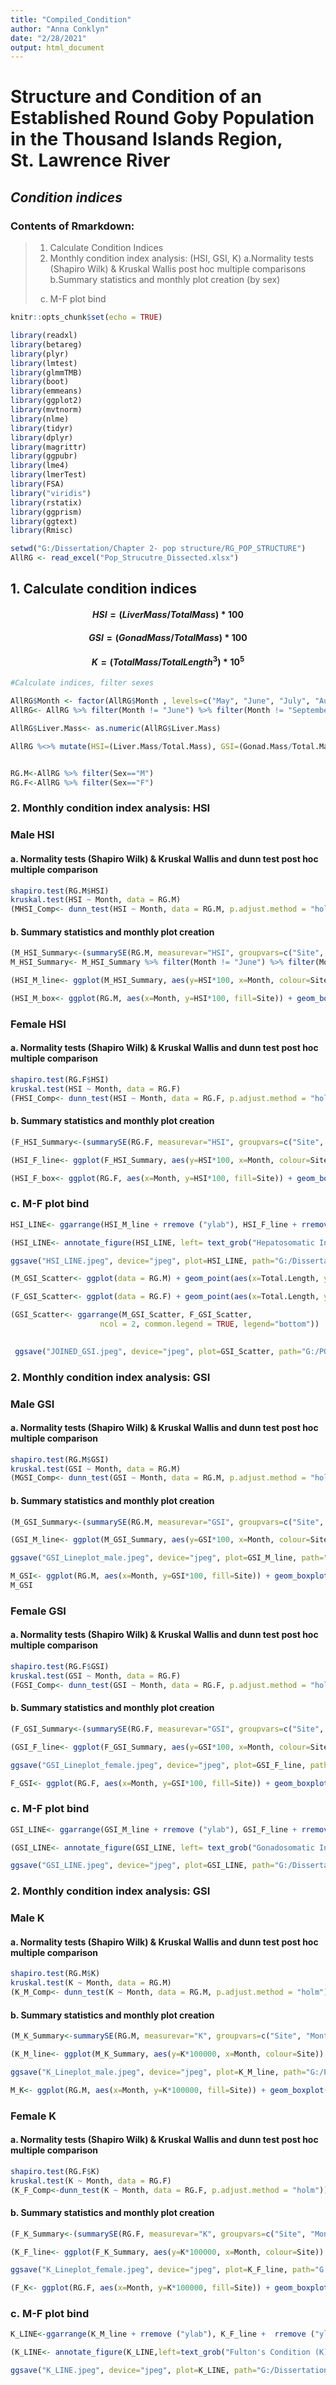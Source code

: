 ```yaml
---
title: "Compiled_Condition"
author: "Anna Conklyn"
date: "2/28/2021"
output: html_document
---
```


# **Structure and Condition of an Established Round Goby Population in the Thousand Islands Region, St. Lawrence River**
## *Condition indices*

### Contents of Rmarkdown:
  > 1. Calculate Condition Indices
  > 2. Monthly condition index analysis: (HSI, GSI, K)
  >       a.Normality tests (Shapiro Wilk) & Kruskal Wallis post hoc multiple comparisons
  >       b.Summary statistics and monthly plot creation (by sex)
          c. M-F plot bind
  
  

```r
knitr::opts_chunk$set(echo = TRUE)
```




```r

library(readxl)
library(betareg)
library(plyr)
library(lmtest)
library(glmmTMB)
library(boot)
library(emmeans)
library(ggplot2)
library(mvtnorm)
library(nlme)
library(tidyr)
library(dplyr)
library(magrittr)
library(ggpubr)
library(lme4)
library(lmerTest)
library(FSA)
library("viridis")   
library(rstatix)
library(ggprism)
library(ggtext)
library(Rmisc)
```


```r
setwd("G:/Dissertation/Chapter 2- pop structure/RG_POP_STRUCTURE")
AllRG <- read_excel("Pop_Strucutre_Dissected.xlsx")
```


## 1. Calculate condition indices

#### $$ HSI = ( Liver Mass / Total Mass ) * 100 $$
#### $$ GSI = ( Gonad Mass / Total Mass ) * 100 $$
#### $$ K = ( Total Mass / Total Length^3 ) * 10^5 $$

```r
#Calculate indices, filter sexes 

AllRG$Month <- factor(AllRG$Month , levels=c("May", "June", "July", "August", "September", "October"))
AllRG<- AllRG %>% filter(Month != "June") %>% filter(Month != "September")

AllRG$Liver.Mass<- as.numeric(AllRG$Liver.Mass)

AllRG %<>% mutate(HSI=(Liver.Mass/Total.Mass), GSI=(Gonad.Mass/Total.Mass), K=(Total.Mass/Total.Length^3)) %<>% mutate (Sex=factor(Sex), Site=factor(Site))


RG.M<-AllRG %>% filter(Sex=="M")
RG.F<-AllRG %>% filter(Sex=="F")

```


### 2. Monthly condition index analysis: HSI

### Male HSI

#### a. Normality tests (Shapiro Wilk) & Kruskal Wallis and dunn test post hoc multiple comparison

```r

shapiro.test(RG.M$HSI)
kruskal.test(HSI ~ Month, data = RG.M)
(MHSI_Comp<- dunn_test(HSI ~ Month, data = RG.M, p.adjust.method = "holm"))

```

#### b. Summary statistics and monthly plot creation

```r
(M_HSI_Summary<-(summarySE(RG.M, measurevar="HSI", groupvars=c("Site", "Month"))))
M_HSI_Summary<- M_HSI_Summary %>% filter(Month != "June") %>% filter(Month != "September")

(HSI_M_line<- ggplot(M_HSI_Summary, aes(y=HSI*100, x=Month, colour=Site))  + ylab("Hepatosomatic Index \n (Liver Weight/Total Weight * 100)") + labs(title = "Male") + geom_errorbar(aes(ymin=(HSI-se)*100, ymax=(HSI+se)*100), width=.1) + geom_point() + geom_line(aes(group=Site))+ theme_classic () + scale_colour_manual(values=c("black", "grey")) + ylim(0, 6) + theme(plot.margin = margin(t=0.5, l=0.5, r=0.5, b=0.5, unit = "cm"), text = element_text(size = 15), legend.position = "bottom"))


```


```r
(HSI_M_box<- ggplot(RG.M, aes(x=Month, y=HSI*100, fill=Site)) + geom_boxplot(position=position_dodge(1)) + labs(y=NULL, x = NULL, title = "Male") + ylim(0, 8) + scale_fill_manual(values=c("black", "grey")) + labs(fill = "Sex") + theme(legend.position = c(0.8, 0.8), axis.text.x = element_text( size = 12), axis.text.y = element_text( size = 12), axis.title.x = element_text( size = 15), axis.title.y = element_text( size = 13), legend.text = element_text(size=13), legend.title = element_text(size=15))+theme_classic ())

```




### Female HSI

#### a. Normality tests (Shapiro Wilk) & Kruskal Wallis and dunn test post hoc multiple comparison
```r
shapiro.test(RG.F$HSI)
kruskal.test(HSI ~ Month, data = RG.F)
(FHSI_Comp<- dunn_test(HSI ~ Month, data = RG.F, p.adjust.method = "holm"))
```

#### b. Summary statistics and monthly plot creation

```r
(F_HSI_Summary<-(summarySE(RG.F, measurevar="HSI", groupvars=c("Site", "Month"))))

(HSI_F_line<- ggplot(F_HSI_Summary, aes(y=HSI*100, x=Month, colour=Site)) + ylim(0, 6) + ylab("Hepatosomatic Index \n (Liver Weight/Total Weight * 100)") + labs(title = "Female") + geom_errorbar(aes(ymin=(HSI-se)*100, ymax=(HSI+se)*100), width=.1) + geom_point() + geom_line(aes(group=Site))+ theme_classic () + scale_colour_manual(values=c("black", "grey")) + theme(plot.margin = margin(t=0.5, l=0.5, r=0.5, b=0.5, unit = "cm"), text = element_text(size = 15), legend.position = "bottom"))

```

```r
(HSI_F_box<- ggplot(RG.F, aes(x=Month, y=HSI*100, fill=Site)) + geom_boxplot(position=position_dodge(1)) + labs(y=NULL, x = NULL, title = "Female") + ylim(0, 8) + scale_fill_manual(values=c("black", "grey")) + labs(fill = "Sex") + theme(legend.position = c(0.8, 0.8), axis.text.x = element_text( size = 12), axis.text.y = element_text( size = 12), axis.title.x = element_text( size = 15), axis.title.y = element_text( size = 13), legend.text = element_text(size=13), legend.title = element_text(size=15)) +theme_classic ())

```


### c. M-F plot bind

```r
HSI_LINE<- ggarrange(HSI_M_line + rremove ("ylab"), HSI_F_line + rremove ("ylab"), ncol = 1, nrow = 2, common.legend = TRUE, hjust = c(-0.8, -0.5), legend = "bottom")

(HSI_LINE<- annotate_figure(HSI_LINE, left= text_grob("Hepatosomatic Index \n (Liver Weight/Total Weight * 100)", rot = 90, size = 15)))

ggsave("HSI_LINE.jpeg", device="jpeg", plot=HSI_LINE, path="G:/Dissertation/Chapter 2- pop structure/RG_POP_STRUCTURE/Figures", dpi="retina", width = 7.48031, height = 9)
```

```r
(M_GSI_Scatter<- ggplot(data = RG.M) + geom_point(aes(x=Total.Length, y=GSI*100, color=Month, shape = Site)) + labs(y="GSI (Gonad Weight/Total Weight * 100)", x="Total Length (mm)", title = "Male") + ylim(0, 20) + geom_hline(yintercept=1, linetype="dashed", size=1) + scale_colour_brewer(palette ="RdBu" , name = "Month", labels = c("May", "July", "August", "October"), direction = -1 )+theme_classic () + theme(plot.margin = margin(t=0.1, l=0.1, r=0.1, b=0.1, unit = "cm"), text = element_text(size = 12), legend.position = "bottom"))

(F_GSI_Scatter<- ggplot(data = RG.F) + geom_point(aes(x=Total.Length, y=GSI*100, color=Month, shape = Site)) + labs(y=NULL, x="Total Length (mm)", title = "Female") + ylim(0, 20) +  geom_hline(yintercept=5, linetype="dashed", size=1) +  scale_colour_brewer(palette ="RdBu" , name = "Month", labels = c("May", "July", "August", "October"), direction = -1 )+theme_classic ()+ theme(plot.margin = margin(t=0.1, l=0.1, r=0.1, b=0.1, unit = "cm"), text = element_text(size = 12), legend.position = "bottom"))

(GSI_Scatter<- ggarrange(M_GSI_Scatter, F_GSI_Scatter,
                    ncol = 2, common.legend = TRUE, legend="bottom"))

 
 ggsave("JOINED_GSI.jpeg", device="jpeg", plot=GSI_Scatter, path="G:/POP_STRUCTURE_PUB/Figures", dpi="retina", width = 7.48031, height = 5)
```



### 2. Monthly condition index analysis: GSI

### Male GSI

#### a. Normality tests (Shapiro Wilk) & Kruskal Wallis and dunn test post hoc multiple comparison
```r
shapiro.test(RG.M$GSI)
kruskal.test(GSI ~ Month, data = RG.M)
(MGSI_Comp<- dunn_test(GSI ~ Month, data = RG.M, p.adjust.method = "holm"))
```

#### b. Summary statistics and monthly plot creation

```r
(M_GSI_Summary<-(summarySE(RG.M, measurevar="GSI", groupvars=c("Site", "Month"), na.rm = TRUE)))

(GSI_M_line<- ggplot(M_GSI_Summary, aes(y=GSI*100, x=Month, colour=Site)) + ylim(0, 10) + geom_errorbar(aes(ymin=(GSI-se)*100, ymax=(GSI+se)*100), width=.1)+ labs(title = "Male") + geom_point() + geom_line(aes(group=Site))+ theme_classic () + scale_colour_manual(values=c("black", "grey")) + theme(plot.margin = margin(t=0.5, l=0.5, r=0.5, b=0.5, unit = "cm"), text = element_text(size = 15), legend.position = "bottom") + ylab("Gonadosomatic Index \n (Gonad Weight/Total Weight * 100)"))

ggsave("GSI_Lineplot_male.jpeg", device="jpeg", plot=GSI_M_line, path="G:/POP_STRUCTURE_PUB/Figures", dpi="retina", width = 6.5, height = 5)

```


```r
M_GSI<- ggplot(RG.M, aes(x=Month, y=GSI*100, fill=Site)) + geom_boxplot(position=position_dodge(1)) + labs(y=NULL, x = NULL, title = "Male", fill = "Site") + ylim(0, 20) + scale_fill_manual(values=c("black", "grey"                                                                                                                                                                                                )) +geom_hline(yintercept=1, linetype="dashed", size=1) + theme (axis.text.x = element_text( size = 12), axis.text.y = element_text( size = 12), axis.title.x = element_text(size = 15), axis.title.y = element_text( size = 13), legend.text = element_text(size=13), legend.title = element_text(size=15)) +theme_classic ()
M_GSI
```



### Female GSI

#### a. Normality tests (Shapiro Wilk) & Kruskal Wallis and dunn test post hoc multiple comparison
```r
shapiro.test(RG.F$GSI)
kruskal.test(GSI ~ Month, data = RG.F)
(FGSI_Comp<- dunn_test(GSI ~ Month, data = RG.F, p.adjust.method = "holm"))
```


#### b. Summary statistics and monthly plot creation

```r
(F_GSI_Summary<-(summarySE(RG.F, measurevar="GSI", groupvars=c("Site", "Month"), na.rm = TRUE)))

(GSI_F_line<- ggplot(F_GSI_Summary, aes(y=GSI*100, x=Month, colour=Site)) + ylim(0, 10) + geom_errorbar(aes(ymin=(GSI-se)*100, ymax=(GSI+se)*100), width=.1) + labs(title = "Female") + geom_point() + geom_line(aes(group=Site))+ theme_classic () + scale_colour_manual(values=c("black", "grey")) + theme(plot.margin = margin(t=0.5, l=0.5, r=0.5, b=0.5, unit = "cm"), text = element_text(size = 15), legend.position = "bottom") + ylab("Gonadosomatic Index \n (Gonad Weight/Total Weight * 100)"))

ggsave("GSI_Lineplot_female.jpeg", device="jpeg", plot=GSI_F_line, path="G:/POP_STRUCTURE_PUB/Figures", dpi="retina", width = 6.5, height = 5)

```


```r
F_GSI<- ggplot(RG.F, aes(x=Month, y=GSI*100, fill=Site)) + geom_boxplot(position=position_dodge(1)) + labs( y=NULL, x = NULL, title = "Female", fill = "Site") + ylim(0, 20) + scale_fill_manual(values=c("black", "Grey "))  +  geom_hline(yintercept=5, linetype="dashed", size=1) + theme (axis.text.x = element_text( size = 12), axis.text.y = element_text( size = 12), axis.title.x = element_text( size = 15), axis.title.y = element_text( size = 13), legend.text = element_text(size=13), legend.title = element_text(size=15)) +theme_classic ()

```



### c. M-F plot bind

```r
GSI_LINE<- ggarrange(GSI_M_line + rremove ("ylab"), GSI_F_line + rremove ("ylab") , ncol = 1, nrow = 2, common.legend = TRUE, hjust = c(-1.5, -1), legend = "bottom")

(GSI_LINE<- annotate_figure(GSI_LINE, left= text_grob("Gonadosomatic Index \n (Gonad Weight/Total Weight * 100)", rot = 90, size = 15)))

ggsave("GSI_LINE.jpeg", device="jpeg", plot=GSI_LINE, path="G:/Dissertation/Chapter 2- pop structure/RG_POP_STRUCTURE/Figures", dpi="retina", width = 7.48031, height = 9)
```




### 2. Monthly condition index analysis: GSI

### Male K

#### a. Normality tests (Shapiro Wilk) & Kruskal Wallis and dunn test post hoc multiple comparison

```r
shapiro.test(RG.M$K)
kruskal.test(K ~ Month, data = RG.M)
(K_M_Comp<- dunn_test(K ~ Month, data = RG.M, p.adjust.method = "holm"))
```

#### b. Summary statistics and monthly plot creation

```r
(M_K_Summary<-summarySE(RG.M, measurevar="K", groupvars=c("Site", "Month"), na.rm = TRUE))

(K_M_line<- ggplot(M_K_Summary, aes(y=K*100000, x=Month, colour=Site)) + ylim(1, 2) + geom_errorbar(aes(ymin=(K-se)*100000, ymax=(K+se)*100000), width=.1) + geom_point() + labs(title = "Male") + geom_line(aes(group=Site))+ theme_classic () + scale_colour_manual(values=c("black", "grey")) + theme(plot.margin = margin(t=0.5, l=0.5, r=0.5, b=0.5, unit = "cm"), text = element_text(size = 15), legend.position = "bottom") + labs(y=bquote("Fulton's Condition \n (Total Weight / Total" *Length^3~")*" * 10^5~")")))

ggsave("K_Lineplot_male.jpeg", device="jpeg", plot=K_M_line, path="G:/POP_STRUCTURE_PUB/Figures", dpi="retina", width = 6.5, height = 5)
```


```r

M_K<- ggplot(RG.M, aes(x=Month, y=K*100000, fill=Site)) + geom_boxplot(position=position_dodge(1)) + labs(y=NULL, x =NULL, title = "Male") + ylim(0, 2.5) + scale_fill_manual(values=c( "black", "grey")) + labs(fill = "Site") + theme(legend.position = c(0.8, 0.8), axis.text.x = element_text( size = 12), axis.text.y = element_text( size = 12), axis.title.x = element_text( size = 15), axis.title.y = element_text( size = 13), legend.text = element_text(size=13), legend.title = element_text(size=15)) + theme_classic()+ ggtitle("a)")

```




### Female K

#### a. Normality tests (Shapiro Wilk) & Kruskal Wallis and dunn test post hoc multiple comparison

```r
shapiro.test(RG.F$K)
kruskal.test(K ~ Month, data = RG.F)
(K_F_Comp<-dunn_test(K ~ Month, data = RG.F, p.adjust.method = "holm"))

```


#### b. Summary statistics and monthly plot creation

```r
(F_K_Summary<-(summarySE(RG.F, measurevar="K", groupvars=c("Site", "Month"), na.rm = TRUE)))

(K_F_line<- ggplot(F_K_Summary, aes(y=K*100000, x=Month, colour=Site)) + ylim(1, 2) + geom_errorbar(aes(ymin=(K-se)*100000, ymax=(K+se)*100000), width=.1) + geom_point() + labs(title = "Female") + geom_line(aes(group=Site))+ theme_classic () + scale_colour_manual(values=c("black", "grey")) + theme(plot.margin = margin(t=0.5, l=0.5, r=0.5, b=0.5, unit = "cm"), text = element_text(size = 15), legend.position = "bottom") + labs(y=bquote("Fulton's Condition \n (Total Weight / Total" *Length^3~")*" * 10^5~")")))

ggsave("K_Lineplot_female.jpeg", device="jpeg", plot=K_F_line, path="G:/POP_STRUCTURE_PUB/Figures", dpi="retina", width = 6.5, height = 5)

```

```r

(F_K<- ggplot(RG.F, aes(x=Month, y=K*100000, fill=Site)) + geom_boxplot(position=position_dodge(1)) + labs( y=NULL, x = NULL, title = "Female")  + ylim(0, 2.5) + scale_fill_manual(values=c( "black", "grey ")) + labs(fill = "Site") + theme(legend.position = c(0.8, 0.8), axis.text.x = element_text( size = 12), axis.text.y = element_text( size = 12), axis.title.x = element_text( size = 15), axis.title.y = element_text( size = 13), legend.text = element_text(size=13), legend.title = element_text(size=15))+ theme_classic())
```


### c. M-F plot bind

```r
K_LINE<-ggarrange(K_M_line + rremove ("ylab"), K_F_line +  rremove ("ylab"), ncol = 1, nrow = 2, common.legend = TRUE, legend = "bottom" , hjust = c(-1, -0.7))

(K_LINE<- annotate_figure(K_LINE,left=text_grob("Fulton's Condition (K) \n (Total Weight/Total Length^3 * 100,000)", rot = 90, size = 15)))

ggsave("K_LINE.jpeg", device="jpeg", plot=K_LINE, path="G:/Dissertation/Chapter 2- pop structure/RG_POP_STRUCTURE/Figures", dpi="retina", width = 7.48031, height = 9)
```





